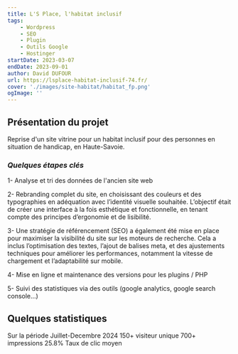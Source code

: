 ```yaml
---
title: L'S Place, l'habitat inclusif
tags:
    - Wordpress
    - SEO
    - Plugin
    - Outils Google
    - Hostinger
startDate: 2023-03-07
endDate: 2023-09-01
author: David DUFOUR
url: https://lsplace-habitat-inclusif-74.fr/
cover: './images/site-habitat/habitat_fp.png'
ogImage: ''
---
```


## Présentation du projet
Reprise d'un site vitrine pour un habitat inclusif pour des personnes en situation de handicap, en Haute-Savoie.

### _Quelques étapes clés_

1- Analyse et tri des données de l'ancien site web

2- Rebranding complet du site, en choisissant des couleurs et des typographies en adéquation avec l’identité visuelle souhaitée. L’objectif était de créer une interface à la fois esthétique et fonctionnelle, en tenant compte des principes d’ergonomie et de lisibilité.

3- Une stratégie de référencement (SEO) a également été mise en place pour maximiser la visibilité du site sur les moteurs de recherche. Cela a inclus l’optimisation des textes, l’ajout de balises meta, et des ajustements techniques pour améliorer les performances, notamment la vitesse de chargement et l’adaptabilité sur mobile.

4- Mise en ligne et maintenance des versions pour les plugins / PHP

5- Suivi des statistiques via des outils (google analytics, google search console...)

## Quelques statistiques
Sur la période Juillet-Decembre 2024
150+ visiteur unique
700+ impressions
25.8% Taux de clic moyen
